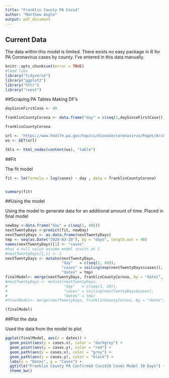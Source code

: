 ```yaml
---
title: "Franklin County PA Covid"
author: "Matthew Angle"
output: pdf_document
---
```


## Current Data

The data within this model is limited. There exists no easy package in R for PA Coronavirus cases by county. I've entered in this data manually. 

```r
knitr::opts_chunk$set(error = TRUE)
#load libs
library("tidyverse")
library("ggplot2")
library("httr")
library("rvest")

```

##Scraping PA Tables Making DF's

```r

daySinceFirstCase <- 40

franklinCountyCorona <- data.frame("day" = c(seq(1,daySinceFirstCase)), "dates" = seq(as.Date("2020-03-20"), by = "days", length.out = daySinceFirstCase), "cases" = c(1, 1, 1, 1, 3, 5, 5, 5, 7, 11, 12, 19, 21, 23, 26, 30, 32, 39, 43, 52, 57, 64, 69, 78, 80, 89, 106, 111, 115, 143, 152, 151, 164, 181, 205, 227, 237, 264, 284, 313))

franklinCountyCorona

url <- 'https://www.health.pa.gov/topics/disease/coronavirus/Pages/Archives.aspx'
ws <- GET(url)

tbls <- html_nodes(content(ws), "table")


```


##Fit

The fit model

```r

fit <- lm(formula = log(cases) ~ day , data = franklinCountyCorona)


summary(fit)

````


##Using the model

Using the model to generate data for an additional amount of time. Placed in final model

```r
newDay <-data.frame("day" = c(seq(1, 40)))
nextTwentyDays <-predict(fit, newDay)
nextTwentyDays <- as.data.frame(nextTwentyDays)
tmp <- seq(as.Date("2020-03-20"), by = "days", length.out = 40)
names(nextTwentyDays)[1] <- "cases"
#has a null value assume model starts at 1
#nextTwentyDays[1,1] <- 1
nextTwentyDays <- mutate(nextTwentyDays, 
                         "day"   = c(seq(1, 40)), 
                         "cases" = ceiling(exp(nextTwentyDays$cases)), 
                         "dates" = tmp)
finalModel<- merge(nextTwentyDays, franklinCountyCorona, by = "dates", all = TRUE)
#nextTwentyDays <- mutate(nextTwentyDays, 
#                         "day"   = c(seq(1, 30)), 
#                         "cases" = ceiling(nextTwentyDays$cases), 
#                         "dates" = tmp)
#finalModel<- merge(nextTwentyDays, franklinCountyCorona, by = "dates", all = TRUE)

(finalModel)
````

##Plot the data

Used the data from the model to plot 

```r
ggplot(finalModel, aes(x = dates)) +
  geom_point(aes(y = cases.x), color = "darkgrey") +
  geom_point(aes(y = cases.y), color = "red") +
  geom_path(aes(y = cases.x), color = "grey") +
  geom_path(aes(y = cases.y), color = "black") +
  labs(x = "Dates", y = "Cases") +
  ggtitle("Franklin County PA Confirmed Covid19 Cases Model 30 Days") +
  theme_bw()
```